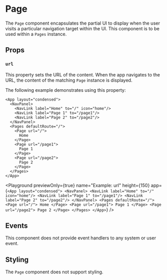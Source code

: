 # Page

The `Page` component encapsulates the partial UI to display when the user visits a particular navigation target within the UI. This component is to be used within a `Pages` instance.

## Props

### `url`

This property sets the URL of the content. When the app navigates to the URL, the content of the matching `Page` instance is displayed.

The following example demonstrates using this property:

```ueml copy {8,10,11,13,14,16}
<App layout="condensed">
  <NavPanel>
    <NavLink label="Home" to="/" icon="home"/>
    <NavLink label="Page 1" to="/page1"/>
    <NavLink label="Page 2" to="/page2"/>
  </NavPanel>
  <Pages defaultRoute="/">
    <Page url="/">
      Home
    </Page>
    <Page url="/page1">
      Page 1
    </Page>
    <Page url="/page2">
      Page 2
    </Page>
  </Pages>
</App>
```

<Playground
  previewOnly={true}
  name="Example: url"
  height={150}
  app={`
    <App layout="condensed">
      <NavPanel>
        <NavLink label="Home" to="/" icon="home"/>
        <NavLink label="Page 1" to="/page1"/>
        <NavLink label="Page 2" to="/page2"/>
      </NavPanel>
      <Pages defaultRoute="/">
        <Page url="/">
          Home
        </Page>
        <Page url="/page1">
          Page 1
        </Page>
        <Page url="/page2">
          Page 2
        </Page>
      </Pages>
    </App>
  `}
/>

## Events

This component does not provide event handlers to any system or user event.

## Styling

The `Page` component does not support styling.
